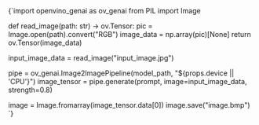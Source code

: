 
<CodeBlock language="python" showLineNumbers>
{`import openvino_genai as ov_genai
from PIL import Image

def read_image(path: str) -> ov.Tensor:
    pic = Image.open(path).convert("RGB")
    image_data = np.array(pic)[None]
    return ov.Tensor(image_data)

input_image_data = read_image("input_image.jpg")

pipe = ov_genai.Image2ImagePipeline(model_path, "${props.device || 'CPU'}")
image_tensor = pipe.generate(prompt, image=input_image_data, strength=0.8)

image = Image.fromarray(image_tensor.data[0])
image.save("image.bmp")
`}
</CodeBlock>
